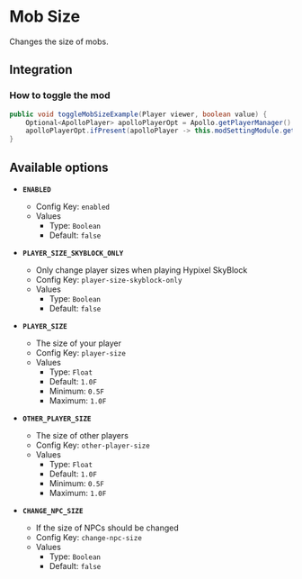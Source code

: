 # Mob Size

Changes the size of mobs.

## Integration

### How to toggle the mod

```java
public void toggleMobSizeExample(Player viewer, boolean value) {
    Optional<ApolloPlayer> apolloPlayerOpt = Apollo.getPlayerManager().getPlayer(viewer.getUniqueId());
    apolloPlayerOpt.ifPresent(apolloPlayer -> this.modSettingModule.getOptions().set(apolloPlayer, ModMobSize.ENABLED, value));
}
```

## Available options

- __`ENABLED`__
    - Config Key: `enabled`
    - Values
        - Type: `Boolean`
        - Default: `false`

- __`PLAYER_SIZE_SKYBLOCK_ONLY`__
    - Only change player sizes when playing Hypixel SkyBlock
    - Config Key: `player-size-skyblock-only`
    - Values
        - Type: `Boolean`
        - Default: `false`

- __`PLAYER_SIZE`__
    - The size of your player
    - Config Key: `player-size`
    - Values
        - Type: `Float`
        - Default: `1.0F`
        - Minimum: `0.5F`
        - Maximum: `1.0F`

- __`OTHER_PLAYER_SIZE`__
    - The size of other players
    - Config Key: `other-player-size`
    - Values
        - Type: `Float`
        - Default: `1.0F`
        - Minimum: `0.5F`
        - Maximum: `1.0F`

- __`CHANGE_NPC_SIZE`__
    - If the size of NPCs should be changed
    - Config Key: `change-npc-size`
    - Values
        - Type: `Boolean`
        - Default: `false`

